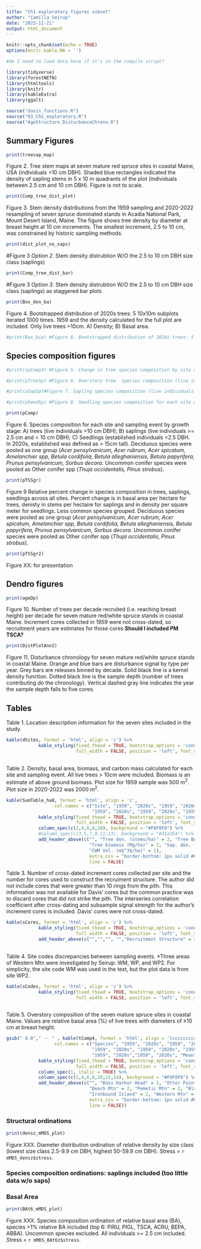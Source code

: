 ```yaml
---
title: "Ch1 exploratory figures subset"
author: "Camilla Seirup"
date: "2023-11-21"
output: html_document
---
```

```r
knitr::opts_chunk$set(echo = TRUE)
options(knitr.kable.NA = '')
```

```r
#do I need to load data here if it's in the compile script?
```

```r
library(tidyverse)
library(forestNETN)
library(htmltools)
library(knitr)
library(kableExtra)
library(ggalt)
```

```r
source("davis_functions.R")
source("03_Ch1_exploratory.R")
source("AgeStructure_DisturbanceChrono.R")
```

## Summary Figures
```r
print(treesap_map)
```

Figure 2. Tree  stem maps at seven mature red spruce sites in coastal Maine, USA (individuals >10 cm DBH). Shaded blue rectangles indicated the density of sapling  stems in 5 x 10 m quadrants of the plot (individuals between 2.5 cm and 10 cm DBH). Figure is not to scale.


```r
print(Comp_tree_dist_plot)
```

Figure 3. Stem density distributions from the 1959 sampling and 2020-2022 resampling of seven spruce dominated stands in Acadia National Park, Mount Desert Island, Maine. The figure shows tree density by diameter at breast height at 10 cm increments. The smallest increment, 2.5 to 10 cm, was constrained by historic sampling methods.

```r
print(dist_plot_no_saps) 
```

#Figure 3 *Option 2*. Stem density distrubtion W/O the 2.5 to 10 cm DBH size class (saplings)

```r
print(Comp_tree_dist_bar) 
```

#Figure 3 *Option 3*. Stem density distrubtion W/O the 2.5 to 10 cm DBH size class (saplings) as staggered bar plots


```r
print(Box_den_ba)
```
Figure 4. Bootstrapped distribution of 2020s trees: 5 10x10m subplots iterated 1000 times. 1959 and the density calculated for the full plot are included. Only live trees >10cm. A) Density; B) Basal area.

```r
#print(Box_bio) #Figure 8. Bootstrapped distribution of 2020s trees: 5 10x10m subplots iterated 1000 times. 1959 and the biomass calculated for the full plot are included. Only live trees >10cm.
```

## Species composition figures

```r
#print(spComp3) #Figure 5. Change in tree species composition by site and developmental stage. Trees are live individuals >10 cm DBH. Saplings are live individuals >= 2.5 cm and < 10 cm DBH. Seedlings are established individuals <2.5 DBH.  In 2020s, established was defined as > 15cm tall. The 4 most abundant species per site, visit, and  developmental stage were included.
```


```r
#print(pTreeSp) #Figure 6. Overstory tree  species composition (live individuals >10 cm DBH) for each site and sampling event. *Betula* spp were pooled as one group (*Betula cordifolia, Betula alleghaniensis, Betula papyrifera*. Other uncommon species were pooled as Other conifer spp (*Thuja occidentalis, Pinus strobus*) or Other subcanopy spp (*Acer pensylvanicum, Acer spicatum, Amelanchier spp, Prunus pensylvanicum, Sorbus decora*). 
```


```r
#print(pSapSp)#Figure 7. Sapling species composition (live individuals >= 2.5 cm and < 10 cm DBH) for each site and sampling event. *Betula* spp were pooled as one group (*Betula cordifolia, Betula alleghaniensis, Betula papyrifera*. Other uncommon species were pooled as Other conifer spp (*Thuja occidentalis, Pinus strobus*) or Other subcanopy spp (*Acer pensylvanicum, Acer spicatum, Amelanchier spp, Prunus pensylvanicum, Sorbus decora*). 
```


```r
#print(pSeedSp) #Figure 8. Seedling species composition for each site and sampling event. Seedlings are established individuals <2.5 DBH. In 2020s, established was defined as > 15cm tall. *Betula* spp were pooled as one group (*Betula cordifolia, Betula alleghaniensis, Betula papyrifera*. Other uncommon species were pooled as Other conifer spp (*Thuja occidentalis, Pinus strobus*) or Other subcanopy spp (*Acer pensylvanicum, Acer spicatum, Amelanchier spp, Prunus pensylvanicum, Sorbus decora*).
```
 
```r
print(pComp) 
```
Figure 6. Species composition for each site and sampling event by growth stage: A) trees (live individuals >10 cm DBH); B) saplings (live individuals >= 2.5 cm and < 10 cm DBH); C) Seedlings (established individuals <2.5 DBH. In 2020s, established was defined as > 15cm tall). Deciduous species were pooled as one group (*Acer pensylvanicum, Acer rubrum, Acer spicatum, Amelanchier spp, Betula cordifolia, Betula alleghaniensis, Betula papyrifera, Prunus pensylvanicum, Sorbus decora*. Uncommon conifer species were pooled as Other conifer spp (*Thuja occidentalis, Pinus strobus*).
 

```r
print(pTSSgr)
```

Figure 9 Relative percent change in species composition in trees, saplings, seedlings across all sites. Percent change is in basal area per hectare for trees, denisty in stems per hectaire for saplings and in density per square meter for seedlings. Less common species grouped. Deciduous species were pooled as one group (*Acer pensylvanicum, Acer rubrum, Acer spicatum, Amelanchier spp, Betula cordifolia, Betula alleghaniensis, Betula papyrifera, Prunus pensylvanicum, Sorbus decora*. Uncommon conifer species were pooled as Other conifer spp (*Thuja occidentalis, Pinus strobus*).


```r
print(pTSSgr2)
```

Figure XX: for presentation

## Dendro figures

```r
print(ageDp)
```
Figure 10. Number of trees per decade recruited (i.e. reaching breast height) per decade for seven mature red/white spruce stands in coastal Maine. Increment cores collected in 1959 were not cross-dated, so recruitment years are estimates for those cores.**Should I included PM TSCA?**

```r
print(DistPlotAnn2)
```
Figure 11. Disturbance chronology for seven mature red/white spruce stands in coastal Maine. Orange and blue bars are disturbance signal by type per year. Grey bars are releases binned by decade. Solid black line is a kernel density function. Dotted black line is the sample depth (number of trees contributing do the chronology). Vertical dashed gray line indicates the year the sample depth falls to five cores. 


## Tables
Table 1. Location description information for the seven sites included in the study. 

```r
kable(dSites, format = 'html', align = 'c') %>% 
            kable_styling(fixed_thead = TRUE, bootstrap_options = 'condensed', 
                          full_width = FALSE, position = 'left', font_size = 12.5)
             
```


Table 2. Density, basal area, biomass, and carbon mass calculated for each site and sampling event. All live trees > 10cm were included. Biomass is an estimate of above ground biomass. Plot size for 1959 sample was 500 m$^2$. Plot size in 2020-2022 was 2000 m$^2$.

```r
kable(SumTable_ha8, format = 'html', align = 'c',
                  col.names = c("Site", "1959", "2020s", "1959", "2020s", 
                                "1959", "2020s", "1959", "2020s", "1959", "2020s", "2020s", "2020s")) %>% 
            kable_styling(fixed_thead = TRUE, bootstrap_options = 'condensed', 
                          full_width = FALSE, position = 'left', font_size = 12.5) %>%
            column_spec(c(2,4,6,8,10), background = "#F0F0F0") %>% 
            #column_spec(c(3,5,7,9,11:13), background = "#31a354") %>% 
            add_header_above(c("", "Tree den. (stems/ha)" = 2, "Tree BA (m$^2$/ha)" = 2, 
                               "Tree biomass (Mg/ha)" = 2, "Sap. den. (stems/ha)" = 2, "Bryo./Lich. cover (%)" = 2, "Snag BA (m$^2$/ha)" = 1,
                               "CWM Vol. (m$^3$/ha)" = 1),
                               extra_css = "border-bottom: 1px solid #000000; border-right: 3px solid #ffffff;",
                               line = FALSE) 
```

Table 3. Number of cross-dated increment cores collected per site and the number for cores used to construct the recruiment structure. The author did not include cores that were greater than 10 rings from the pith. This information was not available for Davis' cores but the common practice was to discard cores that did not strike the pith. The interseries correlation coefficient after cross-dating and subsample signal strength for the author's increment cores is included. Davis' cores were not cross-dated.

```r
kable(sCores, format = 'html', align = 'c') %>% 
            kable_styling(fixed_thead = TRUE, bootstrap_options = 'condensed', 
                          full_width = FALSE, position = 'left', font_size = 12.5) %>% 
            add_header_above(c("","","", "","Recruitment Structure" = 2))
             
```

Table 4. Site codes discrepancies between sampling events. *Three areas of Western Mtn were investigated by Seirup: WM, WP, and WP2. For simplicity, the site code WM was used in the text, but the plot data is from site WP2.

```r
kable(sCodes, format = 'html', align = 'c') %>% 
            kable_styling(fixed_thead = TRUE, bootstrap_options = 'condensed', 
                          full_width = FALSE, position = 'left', font_size = 12.5)
             
```

Table 5. Overstory composition of the seven mature spruce sites in coastal Maine. Values are relative basal area (%) of live trees with diameters of ≥10 cm at breast height.

```r
gsub(" 0.0"," -- " , kable(tComp4, format = 'html', align = 'lccccccccccccccc',
                  col.names = c("Species", "1959", "2020s", "1959", "2020s", 
                                "1959", "2020s", "1959", "2020s", "1959", "2020s", 
                                "1959", "2020s","1959", "2020s", "Mean")) %>% 
            kable_styling(fixed_thead = TRUE, bootstrap_options = 'condensed', 
                          full_width = FALSE, position = 'left', font_size = 12.5) %>%
            column_spec(1, italic = TRUE) %>% 
            column_spec(c(2,4,6,8,10,12,14), background = "#F0F0F0") %>% 
            add_header_above(c("", "Bass Harbor Head" = 2, "Otter Point" = 2, 
                               "Beech Mtn" = 2, "Pemetic Mtn" = 2, "Blackwoods" = 2, 
                               "Ironbound Island" = 2, "Western Mtn" = 2, ""),
                               extra_css = "border-bottom: 1px solid #000000; border-right: 3px solid #ffffff;",
                               line = FALSE))
```



### Structural ordinations

```r
print(densz_mMDS_plot)
```


Figure XXX. Diameter distribution ordination of relative density by size class (lowest size class 2.5-9.9 cm DBH, highest 50-59.9 cm DBH). Stress = `r mMDS_densz$stress`.

### Species composition ordinations: saplings included (too little data w/o saps)
### Basal Area



```r
print(BAt6_mMDS_plot)
```


Figure XXX. Species composition ordination of relative basal area (BA), species >1% relative BA included (top 6: PIRU, PIGL, TSCA, ACRU, BEPA, ABBA). Uncommon species excluded.  All individuals >= 2.5 cm included. Stress = `r mMDS_BAt6z$stress`.

